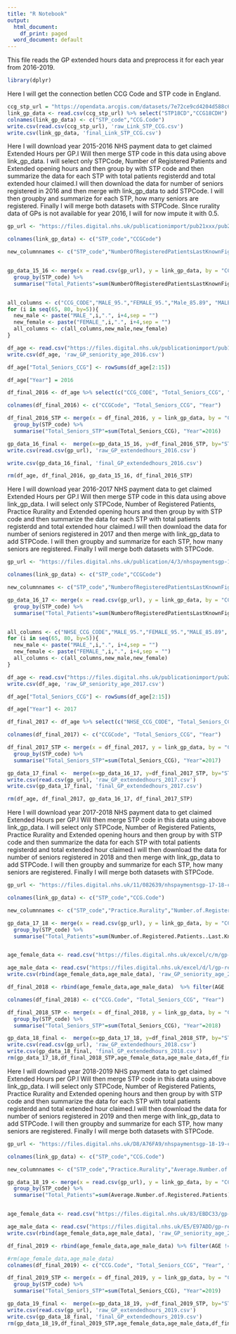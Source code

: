 ---
title: "R Notebook"
output:
  html_document:
    df_print: paged
  word_document: default
---

This file reads the GP extended hours data and preprocess it for each year from 2016-2019.

```{r}
library(dplyr)
```

 
Here I will get the connection betIen CCG Code and STP code in England. 
```{r}
ccg_stp_url = "https://opendata.arcgis.com/datasets/7e72ce9cd4204d588c6f8dd1cac77e98_0.csv"
link_gp_data <- read.csv(ccg_stp_url) %>% select("STP18CD","CCG18CDH")
colnames(link_gp_data) <- c("STP_code","CCG.Code")
write.csv(read.csv(ccg_stp_url), 'raw_Link_STP_CCG.csv')
write.csv(link_gp_data, 'final_Link_STP_CCG.csv')
```



Here I will download year 2015-2016 NHS payment data to get claimed Extended Hours per GP.I Will then merge STP code in this data using above link_gp_data. I will select only STPCode, Number of Registered Patients and Extended opening hours and then group by with STP code and then summarize the data for each STP with total patients registerdd and total extended hour claimed.I will then download the data for number of seniors registered in 2016 and then merge with link_gp_data to add STPCode. I will then groupby and summarize for each STP, how many seniors are registered. Finally I will merge both datasets with STPCode. SInce rurality data of GPs is not available for year 2016, I will for now impute it with 0.5.
```{r}

gp_url <- "https://files.digital.nhs.uk/publicationimport/pub21xxx/pub21318/nhspaymentsgp-15-16-csv.csv"

colnames(link_gp_data) <- c("STP_code","CCGCode")

new_columnnames <- c("STP_code","NumberOfRegisteredPatientsLastKnownFigure","ExtendedHoursAccess_.")


gp_data_15_16 <- merge(x = read.csv(gp_url), y = link_gp_data, by = "CCGCode") %>% select(all_of(new_columnnames)) %>%
  group_by(STP_code) %>%
  summarise("Total_Patients"=sum(NumberOfRegisteredPatientsLastKnownFigure), "Total_Extended_Hours" = sum(ExtendedHoursAccess_.), "Rurality_Fraction" = 0.5)


all_columns <- c("CCG_CODE","MALE_95.","FEMALE_95.","Male_85.89", "MALE_90.94","FEMALE_85.89", "FEMALE_90.94")
for (i in seq(65, 80, by=5)){
  new_male <- paste("MALE_",i,".", i+4,sep = "")
  new_female <- paste("FEMALE_",i,".", i+4,sep = "")
  all_columns <- c(all_columns,new_male,new_female)
}

df_age <- read.csv("https://files.digital.nhs.uk/publicationimport/pub19xxx/pub19775/ccg-reg-patients.csv") %>% select(all_columns)
write.csv(df_age, 'raw_GP_seniority_age_2016.csv')

df_age["Total_Seniors_CCG"] <- rowSums(df_age[2:15])

df_age["Year"] = 2016

df_final_2016 <- df_age %>% select(c("CCG_CODE", "Total_Seniors_CCG", "Year"))

colnames(df_final_2016) <- c("CCGCode", "Total_Seniors_CCG", "Year")

df_final_2016_STP <- merge(x = df_final_2016, y = link_gp_data, by = "CCGCode") %>% 
  group_by(STP_code) %>%
  summarise("Total_Seniors_STP"=sum(Total_Seniors_CCG), "Year"=2016)

gp_data_16_final <-  merge(x=gp_data_15_16, y=df_final_2016_STP, by="STP_code")
write.csv(read.csv(gp_url), 'raw_GP_extendedhours_2016.csv')

write.csv(gp_data_16_final, 'final_GP_extendedhours_2016.csv')

rm(df_age, df_final_2016, gp_data_15_16, df_final_2016_STP)
```



Here I will download year 2016-2017 NHS payment data to get claimed Extended Hours per GP.I Will then merge STP code in this data using above link_gp_data. I will select only STPCode, Number of Registered Patients, Practice Rurality and Extended opening hours and then group by with STP code and then summarize the data for each STP with total patients registerdd and total extended hour claimed.I will then download the data for number of seniors registered in 2017 and then merge with link_gp_data to add STPCode. I will then groupby and summarize for each STP, how many seniors are registered. Finally I will merge both datasets with STPCode. 
```{r}
gp_url <- "https://files.digital.nhs.uk/publication/4/3/nhspaymentsgp-16-17-csv.csv"

colnames(link_gp_data) <- c("STP_code","CCGCode")

new_columnnames <- c("STP_code","NumberofRegisteredPatientsLastKnownFigure","ExtendedHoursAccess_.","PracticeRurality")

gp_data_16_17 <- merge(x = read.csv(gp_url), y = link_gp_data, by = "CCGCode") %>% select(all_of(new_columnnames)) %>%
  group_by(STP_code) %>%
  summarise("Total_Patients"=sum(NumberofRegisteredPatientsLastKnownFigure), "Total_Extended_Hours" = sum(ExtendedHoursAccess_.), "Rurality_Fraction" = length(PracticeRurality[PracticeRurality=="Rural"]) / length(PracticeRurality))


all_columns <- c("NHSE_CCG_CODE","MALE_95.","FEMALE_95.","MALE_85.89", "MALE_90.94","FEMALE_85.89", "FEMALE_90.94")
for (i in seq(65, 80, by=5)){
  new_male <- paste("MALE_",i,".", i+4,sep = "")
  new_female <- paste("FEMALE_",i,".", i+4,sep = "")
  all_columns <- c(all_columns,new_male,new_female)
}

df_age <- read.csv("https://files.digital.nhs.uk/publicationimport/pub23xxx/pub23139/ccg-reg-patients.csv") %>% select(all_columns)
write.csv(df_age, 'raw_GP_seniority_age_2017.csv')

df_age["Total_Seniors_CCG"] <- rowSums(df_age[2:15])

df_age["Year"] <- 2017

df_final_2017 <- df_age %>% select(c("NHSE_CCG_CODE", "Total_Seniors_CCG", "Year"))

colnames(df_final_2017) <- c("CCGCode", "Total_Seniors_CCG", "Year")

df_final_2017_STP <- merge(x = df_final_2017, y = link_gp_data, by = "CCGCode") %>% 
  group_by(STP_code) %>%
  summarise("Total_Seniors_STP"=sum(Total_Seniors_CCG), "Year"=2017)

gp_data_17_final <-  merge(x=gp_data_16_17, y=df_final_2017_STP, by="STP_code")
write.csv(read.csv(gp_url), 'raw_GP_extendedhours_2017.csv')
write.csv(gp_data_17_final, 'final_GP_extendedhours_2017.csv')

rm(df_age, df_final_2017, gp_data_16_17, df_final_2017_STP)


```



Here I will download year 2017-2018 NHS payment data to get claimed Extended Hours per GP.I Will then merge STP code in this data using above link_gp_data. I will select only STPCode, Number of Registered Patients, Practice Rurality and Extended opening hours and then group by with STP code and then summarize the data for each STP with total patients registerdd and total extended hour claimed.I will then download the data for number of seniors registered in 2018 and then merge with link_gp_data to add STPCode. I will then groupby and summarize for each STP, how many seniors are registered. Finally I will merge both datasets with STPCode. 
```{r}
gp_url <- "https://files.digital.nhs.uk/11/082639/nhspaymentsgp-17-18-csv.csv"

colnames(link_gp_data) <- c("STP_code","CCG.Code")

new_columnnames <- c("STP_code","Practice.Rurality","Number.of.Registered.Patients..Last.Known.Figure.","Extended.Hours.Access")

gp_data_17_18 <- merge(x = read.csv(gp_url), y = link_gp_data, by = "CCG.Code") %>% select(all_of(new_columnnames)) %>%
  group_by(STP_code) %>%
  summarise("Total_Patients"=sum(Number.of.Registered.Patients..Last.Known.Figure.), "Total_Extended_Hours" = sum(Extended.Hours.Access), "Rurality_Fraction" = length(Practice.Rurality[Practice.Rurality=="Rural"]) / length(Practice.Rurality))


age_female_data <- read.csv("https://files.digital.nhs.uk/excel/c/m/gp-reg-pat-prac-sing-age-female-jan-18.csv")

age_male_data <- read.csv("https://files.digital.nhs.uk/excel/d/l/gp-reg-pat-prac-sing-age-male-jan-18.csv")
write.csv(rbind(age_female_data,age_male_data), 'raw_GP_seniority_age_2018.csv')

df_final_2018 <- rbind(age_female_data,age_male_data)  %>% filter(AGE != "ALL") %>% transform(AGE = as.numeric(AGE))%>% filter(AGE >= 65) %>% group_by(CCG_CODE) %>% summarise("Total_Seniors_CCG" = sum(NUMBER_OF_PATIENTS), Year=2018)

colnames(df_final_2018) <- c("CCG.Code", "Total_Seniors_CCG", "Year")

df_final_2018_STP <- merge(x = df_final_2018, y = link_gp_data, by = "CCG.Code") %>% 
  group_by(STP_code) %>%
  summarise("Total_Seniors_STP"=sum(Total_Seniors_CCG), "Year"=2018)

gp_data_18_final <-  merge(x=gp_data_17_18, y=df_final_2018_STP, by="STP_code")
write.csv(read.csv(gp_url), 'raw_GP_extendedhours_2018.csv')
write.csv(gp_data_18_final, 'final_GP_extendedhours_2018.csv')
rm(gp_data_17_18,df_final_2018_STP,age_female_data,age_male_data,df_final_2018)
```


Here I will download year 2018-2019 NHS payment data to get claimed Extended Hours per GP.I Will then merge STP code in this data using above link_gp_data. I will select only STPCode, Number of Registered Patients, Practice Rurality and Extended opening hours and then group by with STP code and then summarize the data for each STP with total patients registerdd and total extended hour claimed.I will then download the data for number of seniors registered in 2019 and then merge with link_gp_data to add STPCode. I will then groupby and summarize for each STP, how many seniors are registered. Finally I will merge both datasets with STPCode. 
```{r}
gp_url <- "https://files.digital.nhs.uk/D8/A76FA9/nhspaymentsgp-18-19-csv.csv"

colnames(link_gp_data) <- c("STP_code","CCG.Code")

new_columnnames <- c("STP_code","Practice.Rurality","Average.Number.of.Registered.Patients","Extended.Hours.Access")

gp_data_18_19 <- merge(x = read.csv(gp_url), y = link_gp_data, by = "CCG.Code") %>% select(all_of(new_columnnames)) %>%
  group_by(STP_code) %>%
  summarise("Total_Patients"=sum(Average.Number.of.Registered.Patients), "Total_Extended_Hours" = sum(Extended.Hours.Access), "Rurality_Fraction" = length(Practice.Rurality[Practice.Rurality=="Rural"]) / length(Practice.Rurality))


age_female_data <- read.csv("https://files.digital.nhs.uk/83/EBDC33/gp-reg-pat-prac-sing-age-female.csv")

age_male_data <- read.csv("https://files.digital.nhs.uk/E5/E97ADD/gp-reg-pat-prac-sing-age-male.csv")
write.csv(rbind(age_female_data,age_male_data), 'raw_GP_seniority_age_2019.csv')

df_final_2019 <- rbind(age_female_data,age_male_data) %>% filter(AGE != "ALL") %>% transform(AGE = as.numeric(AGE))%>% filter(AGE >= 65) %>% group_by(CCG_CODE) %>% summarise("Total_Seniors_CCG" = sum(NUMBER_OF_PATIENTS), "Year"=2019, "AvgAgeCCG" = mean(AGE))

#rm(age_female_data,age_male_data)
colnames(df_final_2019) <- c("CCG.Code", "Total_Seniors_CCG", "Year", "AvgAgeCCG")

df_final_2019_STP <- merge(x = df_final_2019, y = link_gp_data, by = "CCG.Code") %>% 
  group_by(STP_code) %>%
  summarise("Total_Seniors_STP"=sum(Total_Seniors_CCG), "Year"=2019)

gp_data_19_final <-  merge(x=gp_data_18_19, y=df_final_2019_STP, by="STP_code")
write.csv(read.csv(gp_url), 'raw_GP_extendedhours_2019.csv')
write.csv(gp_data_18_final, 'final_GP_extendedhours_2019.csv')
rm(gp_data_18_19,df_final_2019_STP,age_female_data,age_male_data,df_final_2019)
```











